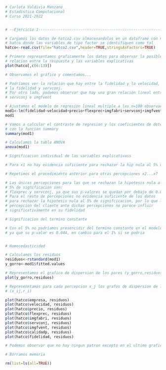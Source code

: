 
```r
# Carlota Valdivia Manzano
# Estadistica Computacional
# Curso 2021-2022
```
```r

```
```r

# --Ejercicio 1-------------------------------------------------------------------------

# Cargamos los datos de hatco2.csv almacenandolos en un dataframe con nombre
# hatco donde las variables de tipo factor se identifiquen como tal
hatco<-read.csv(file="hatco2.csv",header=TRUE,stringsAsFactors=TRUE)

# Primero representamos graficamente los datos para observar la posible
# relacion entre la respuesta y las variables explicativas
plot(hatco[,c(6:13)])

# Observamos el gráfico y comentamos...

# Podríamos ver la relación que hay entre la fidelidad y la velocidad, y entre
# la fidelidad y servconj.
# Por otro lado, podemos observar que hay una gran relación lineal entre
# servconj e imgfvent

# Ajustamos el modelo de regresion lineal multiple a las n=100 observaciones
mod1<-lm(fidelidad~velocidad+precio+flexprec+imgfabri+servconj+imgfvent+calidadp,hatco)
mod1

# Vamos a calcular el contraste de regresion y los coeficientes de determinacion 
# con la funcion summary
summary(mod1)

# Calculamos la tabla ANOVA
anova(mod1)

# Significacion individual de las variables explicativass

# Para x1 no hay evidencia suficiente para rechazar la hip nula al 5% de significacion

# Repetimos el procedimiento anterior para otras percepciones x2...x7

# Las únicas percepciones para las que se rechazan la hipotesis nula al
# 5% de significacion son:
# flexprec y servconj, ya que sus p-valores se quedan por debajo de 0.05
# Para el resto de percepciones no evidencia suficiente de los datos
# para rechazar la hipotesis nula al 5% de signifcicacion, por lo que la 
# percepcion del cliente ante dichas percepciones no parece influir
# significativamente en su fidelidad

# Significacion del termino constante

# Con el 5% no podríamos presencidir del termino constante en el modelo
# ya que su p-valor es 0.044, en cambio para el 1% si se podria


# Homocedasticidad

# Calculamos los residuos
residuos<-rstandard(mod1)
y_gorro<-mod1$fitted.values

# Representamos el grafico de dispersion de los pares (y_gorro,residuos)
plot(y_gorro,residuos)

# Represenntamos para cada percepcion x_j los grafos de dispersion de los pares
# (x_ij,r_i)

plot(hatco$empresa, residuos)
plot(hatco$velocidad, residuos)
plot(hatco$precio, residuos)
plot(hatco$flexprec, residuos)
plot(hatco$imgfabri, residuos)
plot(hatco$servconj, residuos)
plot(hatco$imgfvent, residuos)
plot(hatco$calidadp, residuos)
plot(hatco$fidelidad, residuos)

# Podemos observar que no hay ningun patron excepto en el ultimo grafico

# Borramos memoria

rm(list=ls(all=TRUE))
```

